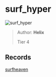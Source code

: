 
# surf_hyper

![surf_hyper](https://raw.githubusercontent.com/Sayt123/SurfMapPics/Maps-and-bonuses/csgo/surf_hyper.jpg)

> Author: **Helix**
>
> Tier 4

## Records

[surfheaven](https://surfheaven.eu/map/surf_hyper)
